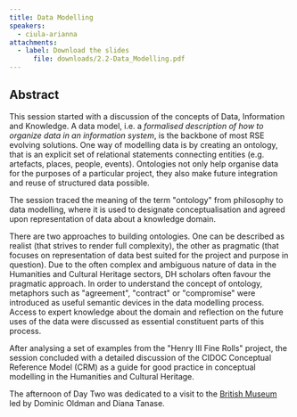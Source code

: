 ```yaml
---
title: Data Modelling
speakers:
  - ciula-arianna
attachments:
  - label: Download the slides
	  file: downloads/2.2-Data_Modelling.pdf
---
```

## Abstract

This session started with a discussion of the concepts of Data, Information and Knowledge. A data model, i.e. a *formalised description of how to organize data in an information system*, is the backbone of most RSE evolving solutions. One way of modelling data is by creating an ontology, that is an explicit set of relational statements connecting entities (e.g. artefacts, places, people, events). Ontologies not only help organise data for the purposes of a particular project, they also make future integration and reuse of structured data possible.

The session traced the meaning of the term "ontology" from philosophy to data modelling, where it is used to designate conceptualisation and agreed upon representation of data about a knowledge domain.

There are two approaches to building ontologies. One can be described as realist (that strives to render full complexity), the other as pragmatic (that focuses on representation of data best suited for the project and purpose in question). Due to the often complex and ambiguous nature of data in the Humanities and Cultural Heritage sectors, DH scholars often favour the pragmatic approach. In order to understand the concept of ontology, metaphors such as "agreement", "contract" or "compromise" were introduced as useful semantic devices in the data modelling process. Access to expert knowledge about the domain and reflection on the future uses of the data were discussed as essential constituent parts of this process.

After analysing a set of examples from the "Henry III Fine Rolls" project, the session concluded with a detailed discussion of the CIDOC Conceptual Reference Model (CRM) as a guide for good practice in conceptual modelling in the Humanities and Cultural Heritage.

The afternoon of Day Two was dedicated to a visit to the [British Museum](https://www.britishmuseum.org/?gclid=EAIaIQobChMIhrSG-Ymp5wIVWODtCh15GAg3EAAYASAAEgI91_D_BwE) led by Dominic Oldman and Diana Tanase.
